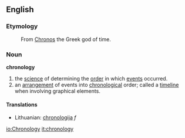==English==

===Etymology===
: From [[Chronos]] the Greek god of time.

===Noun===
'''chronology'''
# the [[science]] of determining the [[order]] in which [[events]] occurred. 
# an [[arrangement]] of events into [[chronological]] order; called a [[timeline]] when involving graphical elements. 

====Translations====
*Lithuanian: [[chronologija]] ''f''

[[io:Chronology]]
[[it:chronology]]